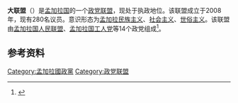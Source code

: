 '''大联盟'''（{{lang-bn|মহাজোট}}）是[[孟加拉国|孟加拉国]]的一个[[政党联盟|政党联盟]]，现处于执政地位。该联盟成立于2008年，现有280名议员。意识形态为[[孟加拉民族主义|孟加拉民族主义]]、[[社会主义|社会主义]]、[[世俗主义|世俗主义]]。该联盟由[[孟加拉国人民联盟|孟加拉国人民联盟]]、[[孟加拉国工人党|孟加拉国工人党]]等14个政党组成<ref>{{Cite web|url=http://en.banglapedia.org/index.php?title=Caretaker_Government|title=Caretaker Government – Banglapedia|website=en.banglapedia.org|access-date=2016-11-12|archive-date=2019-02-25|archive-url=https://web.archive.org/web/20190225212817/http://en.banglapedia.org/index.php?title=Caretaker_Government|dead-url=no}}</ref>。

==参考资料==
{{reflist}}

{{孟加拉国政党}}
[[Category:孟加拉國政黨|Category:孟加拉國政黨]]
[[Category:政党联盟|Category:政党联盟]]